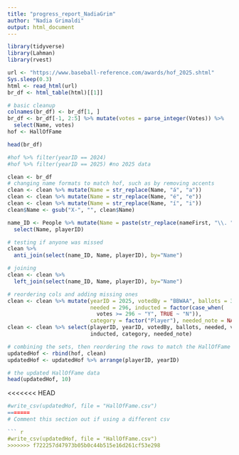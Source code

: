 ```yaml
---
title: "progress_report_NadiaGrim"
author: "Nadia Grimaldi"
output: html_document
---
```


``` r
library(tidyverse)
library(Lahman)
library(rvest)

url <- "https://www.baseball-reference.com/awards/hof_2025.shtml"
Sys.sleep(0.3)
html <- read_html(url)
br_df <- html_table(html)[[1]]

# basic cleanup
colnames(br_df) <- br_df[1, ]
br_df <- br_df[-1, 2:5] %>% mutate(votes = parse_integer(Votes)) %>%
  select(Name, votes)
hof <- HallOfFame

head(br_df)
```

``` r

#hof %>% filter(yearID == 2024)
#hof %>% filter(yearID == 2025) #no 2025 data

clean <- br_df
# changing name formats to match hof, such as by removing accents
clean <- clean %>% mutate(Name = str_replace(Name, "á", "a"))
clean <- clean %>% mutate(Name = str_replace(Name, "é", "e"))
clean <- clean %>% mutate(Name = str_replace(Name, "í", "i"))
clean$Name <- gsub("X-", "", clean$Name)

name_ID <- People %>% mutate(Name = paste(str_replace(nameFirst, "\\. ", "."), nameLast)) %>% 
  select(Name, playerID)

# testing if anyone was missed
clean %>% 
  anti_join(select(name_ID, Name, playerID), by="Name")

# joining
clean <- clean %>% 
  left_join(select(name_ID, Name, playerID), by="Name")

# reordering cols and adding missing ones
clean <- clean %>% mutate(yearID = 2025, votedBy = "BBWAA", ballots = 394,
                          needed = 296, inducted = factor(case_when(
                            votes >= 296 ~ "Y", TRUE ~ "N")),
                          category = factor("Player"), needed_note = NA)
clean <- clean %>% select(playerID, yearID, votedBy, ballots, needed, votes,
                          inducted, category, needed_note)

# combining the sets, then reordering the rows to match the HallOfFame data
updatedHof <- rbind(hof, clean)
updatedHof <- updatedHof %>% arrange(playerID, yearID)

# the updated HallOfFame data
head(updatedHof, 10)
```

<<<<<<< HEAD

``` r
#write_csv(updatedHof, file = "HallOfFame.csv")
=======
# Comment this section out if using a different csv

``` r
#write_csv(updatedHof, file = "HallOfFame.csv")
>>>>>>> f722257d47973b05b0c44b515e16d261cf53e298
```

